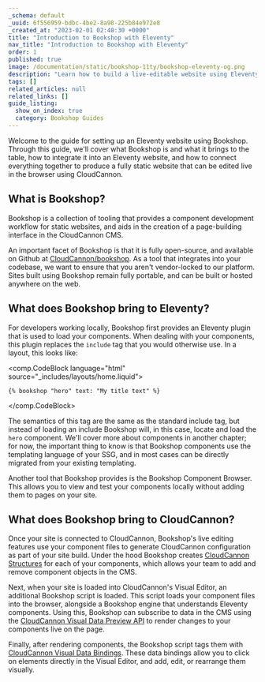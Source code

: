 ```yaml
---
_schema: default
_uuid: 6f556959-bdbc-4be2-8a98-225b84e972e8
_created_at: "2023-02-01 02:40:30 +0000"
title: "Introduction to Bookshop with Eleventy"
nav_title: "Introduction to Bookshop with Eleventy"
order: 1
published: true
image: /documentation/static/bookshop-11ty/bookshop-eleventy-og.png
description: "Learn how to build a live-editable website using Eleventy and Bookshop on CloudCannon."
tags: []
related_articles: null
related_links: []
guide_listing:
  show_on_index: true
  category: Bookshop Guides
---
```


Welcome to the guide for setting up an Eleventy website using Bookshop.
Through this guide, we'll cover what Bookshop is and what it brings to the table,
how to integrate it into an Eleventy website, and how to connect everything together
to produce a fully static website that can be edited live in the browser using CloudCannon.

## What is Bookshop?

Bookshop is a collection of tooling that provides a component development workflow for static websites,
and aids in the creation of a page-building interface in the CloudCannon CMS.

An important facet of Bookshop is that it is fully open-source, and available on Github at [CloudCannon/bookshop](https://github.com/CloudCannon/bookshop/).
As a tool that integrates into your codebase, we want to ensure that you aren't vendor-locked to our platform.
Sites built using Bookshop remain fully portable, and can be built or hosted anywhere on the web.

## What does Bookshop bring to Eleventy?

For developers working locally, Bookshop first provides an Eleventy plugin that is used to load your components.
When dealing with your components, this plugin replaces the `include` tag that you would otherwise use. In a layout, this looks like:

<comp.CodeBlock language="html" source="_includes/layouts/home.liquid">
```
{% bookshop "hero" text: "My title text" %}
```
</comp.CodeBlock>

The semantics of this tag are the same as the standard include tag,
but instead of loading an include Bookshop will, in this case, locate and load the `hero` component.
We'll cover more about components in another chapter; for now, the important thing to know is that Bookshop components
use the templating language of your SSG, and in most cases can be directly migrated from your existing templating.

Another tool that Bookshop provides is the Bookshop Component Browser. This allows you to view and test your components
locally without adding them to pages on your site.

## What does Bookshop bring to CloudCannon?

Once your site is connected to CloudCannon, Bookshop's live editing features use your component files to
generate CloudCannon configuration as part of your site build. Under the hood Bookshop creates 
[CloudCannon Structures](/documentation/articles/create-a-structure/) for each of your components,
which allows your team to add and remove component objects in the CMS.

Next, when your site is loaded into CloudCannon's Visual Editor, an additional Bookshop script is loaded.
This script loads your component files into the browser, alongside a Bookshop engine that understands Eleventy components.
Using this, Bookshop can subscribe to data in the CMS using the [CloudCannon Visual Data Preview API](/documentation/articles/what-are-visual-data-previews/)
to render changes to your components live on the page.

Finally, after rendering components, the Bookshop script tags them with [CloudCannon Visual Data Bindings](/documentation/articles/what-are-visual-data-bindings/).
These data bindings allow you to click on elements directly in the Visual Editor, and add, edit, or rearrange them visually.
